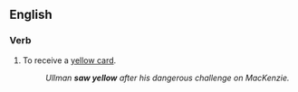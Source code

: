 ==English==

===Verb===
{{infl|en|verb|head=to [[see]] [[yellow]]}}

# {{idiomatic|football}} To receive a [[yellow card]].
#: ''Ullman '''saw yellow''' after his dangerous challenge on MacKenzie.''